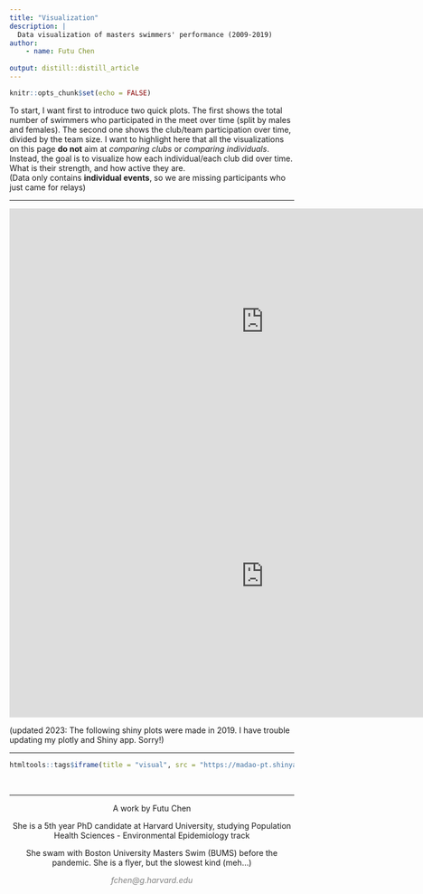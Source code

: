 ```yaml
---
title: "Visualization"
description: |
  Data visualization of masters swimmers' performance (2009-2019)
author:
    - name: Futu Chen
    
output: distill::distill_article
---
```


```r
knitr::opts_chunk$set(echo = FALSE)
```

To start, I want first to introduce two quick plots. The first shows the total number of swimmers who participated in the meet over time (split by males and females). The second one shows the club/team participation over time, divided by the team size. I want to highlight here that all the visualizations on this page **do not** aim at *comparing clubs* or *comparing individuals*. Instead, the goal is to visualize how each individual/each club did over time. What is their strength, and how active they are.  
(Data only contains **individual events**, so we are missing participants who just came for relays)  

***
<center>
<div>
<iframe width="900" height="400" align="middle" frameborder="0" scrolling="no" src="https://plot.ly/~madaopt/3.embed"></iframe>
<iframe width="900" height="500" frameborder="0" scrolling="no" src="https://plot.ly/~madaopt/7.embed"></iframe>
</div>
</center>

(updated 2023: The following shiny plots were made in 2019. I have trouble updating my plotly and Shiny app. Sorry!)

***


```r
htmltools::tags$iframe(title = "visual", src = "https://madao-pt.shinyapps.io/shinyapp-swimmer/", width = '100%', height = '1200')
```




&nbsp;
<hr />
<p style="text-align: center;">A work by Futu Chen</p>
<p style="text-align: center;">She is a 5th year PhD candidate at Harvard University, studying Population Health Sciences - Environmental Epidemiology track</p>
<p style="text-align: center;">She swam with Boston University Masters Swim (BUMS) before the pandemic. She is a flyer, but the slowest kind (meh...) </p>
<p style="text-align: center;"><span style="color: #808080;"><em>fchen@g.harvard.edu</em></span></p>
<!-- Add icon library -->
<link rel="stylesheet" href="https://cdnjs.cloudflare.com/ajax/libs/font-awesome/4.7.0/css/font-awesome.min.css">
<!-- Add font awesome icons -->
<p style="text-align: center;">
    <a href="https://www.linkedin.com/in/futu-c-590aa5b6/" class="fa fa-linkedin"></a>
    <a href="https://github.com/madaopt/Masters-swimmers" class="fa fa-github"></a>
</p>

&nbsp;

